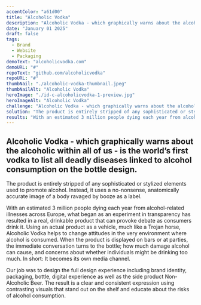 ```yaml
---
accentColor: "a61d00"
title: "Alcoholic Vodka"
description: "Alcoholic Vodka - which graphically warns about the alcoholic within all of us - is the world’s first vodka to list all deadly diseases linked to alcohol consumption on the bottle design."
date: "January 01 2025"
draft: false
tags:
  - Brand
  - Website
  - Packaging
demoText: "alcoholicvodka.com"
demoURL: "#"
repoText: "github.com/alcoholicvodka"
repoURL: "#"
thumbNail: "./alcoholic-vodka-thumbnail.jpeg"
thumbNailAlt: "Alcoholic Vodka"
heroImage: "./id-c-alcoholicvodka-1-preview.jpg"
heroImageAlt: "Alcoholic Vodka"
challenge: "Alcoholic Vodka - which graphically warns about the alcoholic within all of us - is the world’s first vodka to list all deadly diseases linked to alcohol consumption on the bottle design."
solution: "The product is entirely stripped of any sophisticated or stylized elements used to promote alcohol. Instead, it uses a no-nonsense, anatomically accurate image of a body ravaged by booze as a label."
results: "With an estimated 3 million people dying each year from alcohol-related illnesses across Europe, what began as an experiment in transparency has resulted in a real, drinkable product that can provoke debate as consumers drink it. Using an actual product as a vehicle, much like a Trojan horse, Alcoholic Vodka helps to change attitudes in the very environment where alcohol is consumed."
---
```


<h2 class="text-pretty text-4xl font-normal max-w-readable">
Alcoholic Vodka - which graphically warns about the alcoholic within all of us - is the world’s first vodka to list all deadly diseases linked to alcohol consumption on the bottle design.
</h2>
<div class="md:columns-2 gap-10 w-full mb-16">
  <p class="text-pretty max-w-readable pt-0 mt-0 text-lg">The product is entirely stripped of any sophisticated or stylized elements used to promote alcohol. Instead, it uses a no-nonsense, anatomically accurate image of a body ravaged by booze as a label.</p><p class="text-pretty max-w-readable text-lg">With an estimated 3 million people dying each year from alcohol-related illnesses across Europe, what began as an experiment in transparency has resulted in a real, drinkable product that can provoke debate as consumers drink it. Using an actual product as a vehicle, much like a Trojan horse, Alcoholic Vodka helps to change attitudes in the very environment where alcohol is consumed. When the product is displayed on bars or at parties, the immediate conversation turns to the bottle; how much damage alcohol can cause, and concerns about whether individuals might be drinking too much. In short: It becomes its own media channel.</p><p class="text-pretty max-w-readable text-lg">Our job was to design the full design experience including brand identity, packaging, bottle, digital experience as well as the side product Non-Alcoholic Beer. The result is a clear and consistent expression using contrasting visuals that stand out on the shelf and educate about the risks of alcohol consumption.</p>
</div>
<div class="grid grid-cols-2 gap-6">
  <div class="col-span-2">
    <MDXImage
      src={img2}
      alt="Astro Nano"
    />
  </div>
  <div>
    <MDXImage
      src={img3}
      alt="Astro Nano"
    />
  </div>
  <div>
    <MDXImage
      src={img4}
      alt="Astro Nano"
    />
  </div>
  <div class="col-span-2">
    <MDXImage
      src={img5}
      alt="Astro Nano"
    />
  </div>
  <div class="col-span-2">
    <MDXImage
      src={img6}
      alt="Astro Nano"
    />
  </div>
  <div class="col-span-2">
    <MDXImage
      src={img7}
      alt="Astro Nano"
    />
  </div>
  <div>
    <MDXImage
      src={img8}
      alt="Astro Nano"
    />
  </div>
  <div>
    <MDXImage
      src={img9}
      alt="Astro Nano"
    />
  </div>
  <div>
    <MDXImage
      src={img10}
      alt="Astro Nano"
    />
  </div>
  <div>
    <MDXImage
      src={img11}
      alt="Astro Nano"
    />
  </div>
  <div class="col-span-2">
    <MDXImage
      src={img12}
      alt="Astro Nano"
    />
  </div>
  <div class="col-span-2">
    <MDXImage
      src={img14}
      alt="Astro Nano"
    />
  </div>
  <div class="col-span-2">
    <MDXImage
      src={img15}
      alt="Astro Nano"
    />
  </div>
  <div>
    <MDXImage
      src={img16}
      alt="Astro Nano"
    />
  </div>
  <div>
    <MDXImage
      src={img17}
      alt="Astro Nano"
    />
  </div>
  <div>
    <MDXImage
      src={img18}
      alt="Astro Nano"
    />
  </div>
  <div>
    <MDXImage
      src={img20}
      alt="Astro Nano"
    />
  </div>
  <div class="col-span-2">
    <MDXImage
      src={img19}
      alt="Astro Nano"
    />
  </div>
  <div>
    <MDXImage
      src={img21}
      alt="Astro Nano"
    />
  </div>
  <div>
    <MDXImage
      src={img22}
      alt="Astro Nano"
    />
  </div>
  <div>
    <MDXImage
      src={img23}
      alt="Astro Nano"
    />
  </div>
  <div>
    <MDXImage
      src={img24}
      alt="Astro Nano"
    />
  </div>
  <div class="col-span-2">
    <MDXImage
      src={img25}
      alt="Astro Nano"
    />
  </div>
</div>